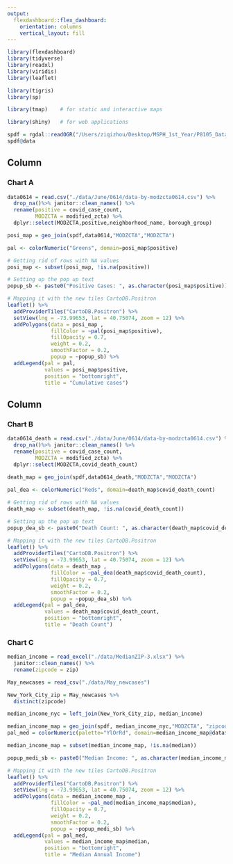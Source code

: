 ```yaml
---
output: 
  flexdashboard::flex_dashboard:
    orientation: columns
    vertical_layout: fill
---
```


```r
library(flexdashboard)
library(tidyverse)
library(readxl)
library(viridis)
library(leaflet)

library(tigris)
library(sp)

library(tmap)    # for static and interactive maps

library(shiny)   # for web applications

spdf = rgdal::readOGR("/Users/ziqizhou/Desktop/MSPH_1st_Year/P8105_Data_Science/Git/zipcode_covid-19/data/Geography-resources/MODZCTA_2010_WGS1984.geo.json")
spdf@data

```

Column {data-width=650}
-----------------------------------------------------------------------

### Chart A

```r
data0614 = read.csv("./data/June/0614/data-by-modzcta0614.csv") %>% 
  drop_na()%>% janitor::clean_names() %>% 
  rename(positive = covid_case_count,
         MODZCTA = modified_zcta) %>% 
  dplyr::select(MODZCTA,positive,neighborhood_name, borough_group)

posi_map = geo_join(spdf,data0614,"MODZCTA","MODZCTA")

pal <- colorNumeric("Greens", domain=posi_map$positive)

# Getting rid of rows with NA values
posi_map <- subset(posi_map, !is.na(positive))

# Setting up the pop up text
popup_sb <- paste0("Positive Cases: ", as.character(posi_map$positive))

# Mapping it with the new tiles CartoDB.Positron
leaflet() %>%
  addProviderTiles("CartoDB.Positron") %>%
  setView(lng = -73.99653, lat = 40.75074, zoom = 12) %>% 
  addPolygons(data = posi_map , 
              fillColor = ~pal(posi_map$positive), 
              fillOpacity = 0.7, 
              weight = 0.2, 
              smoothFactor = 0.2, 
              popup = ~popup_sb) %>%
  addLegend(pal = pal, 
            values = posi_map$positive, 
            position = "bottomright", 
            title = "Cumulative cases")
```

Column {data-width=350}
-----------------------------------------------------------------------

### Chart B

```r
data0614_death = read.csv("./data/June/0614/data-by-modzcta0614.csv") %>% 
  drop_na()%>% janitor::clean_names() %>% 
  rename(positive = covid_case_count,
         MODZCTA = modified_zcta) %>% 
  dplyr::select(MODZCTA,covid_death_count)

death_map = geo_join(spdf,data0614_death,"MODZCTA","MODZCTA")
  
pal_dea <- colorNumeric("Reds", domain=death_map$covid_death_count)

# Getting rid of rows with NA values
death_map <- subset(death_map, !is.na(covid_death_count))

# Setting up the pop up text
popup_dea_sb <- paste0("Death Count: ", as.character(death_map$covid_death_count))

# Mapping it with the new tiles CartoDB.Positron
leaflet() %>%
  addProviderTiles("CartoDB.Positron") %>%
  setView(lng = -73.99653, lat = 40.75074, zoom = 12) %>% 
  addPolygons(data = death_map , 
              fillColor = ~pal_dea(death_map$covid_death_count), 
              fillOpacity = 0.7, 
              weight = 0.2, 
              smoothFactor = 0.2, 
              popup = ~popup_dea_sb) %>%
  addLegend(pal = pal_dea, 
            values = death_map$covid_death_count, 
            position = "bottomright", 
            title = "Death Count")
```

### Chart C

```r
median_income = read_excel("./data/MedianZIP-3.xlsx") %>% 
  janitor::clean_names() %>% 
  rename(zipcode = zip)

May_newcases = read_csv("./data/May_newcases")

New_York_City_zip = May_newcases %>% 
  distinct(zipcode)

median_income_nyc = left_join(New_York_City_zip, median_income)

median_income_map = geo_join(spdf, median_income_nyc,"MODZCTA", "zipcode")
pal_med = colorNumeric(palette="YlOrRd", domain=median_income_map@data$median, na.color="transparent")

median_income_map = subset(median_income_map, !is.na(median))

popup_medi_sb <- paste0("Median Income: ", as.character(median_income_map$median))

# Mapping it with the new tiles CartoDB.Positron
leaflet() %>%
  addProviderTiles("CartoDB.Positron") %>%
  setView(lng = -73.99653, lat = 40.75074, zoom = 12) %>% 
  addPolygons(data = median_income_map , 
              fillColor = ~pal_med(median_income_map$median), 
              fillOpacity = 0.7, 
              weight = 0.2, 
              smoothFactor = 0.2, 
              popup = ~popup_medi_sb) %>%
  addLegend(pal = pal_med, 
            values = median_income_map$median, 
            position = "bottomright", 
            title = "Median Annual Income")
```

